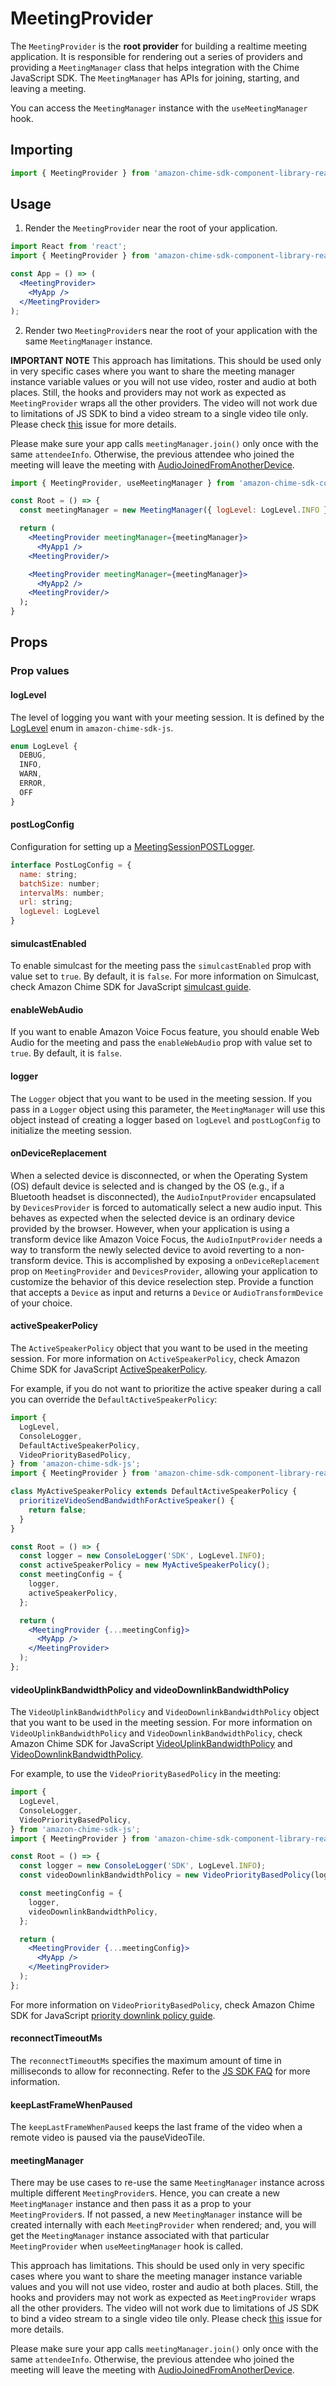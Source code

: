 
<Meta title="SDK Providers/MeetingProvider" />

# MeetingProvider

The `MeetingProvider` is the **root provider** for building a realtime meeting application. It is responsible for rendering out a series of providers and providing a `MeetingManager` class that helps integration with the Chime JavaScript SDK. The `MeetingManager` has APIs for joining, starting, and leaving a meeting.

You can access the `MeetingManager` instance with the `useMeetingManager` hook.

## Importing

```jsx
import { MeetingProvider } from 'amazon-chime-sdk-component-library-react';
```

## Usage

1. Render the `MeetingProvider` near the root of your application.

```jsx
import React from 'react';
import { MeetingProvider } from 'amazon-chime-sdk-component-library-react';

const App = () => (
  <MeetingProvider>
    <MyApp />
  </MeetingProvider>
);
```

2. Render two `MeetingProvider`s near the root of your application with the same `MeetingManager` instance.

**IMPORTANT NOTE**
This approach has limitations. This should be used only in very specific cases where you want to share the meeting manager instance
variable values or you will not use video, roster and audio at both places. Still, the hooks and providers may not work as expected as `MeetingProvider` wraps all the other providers.
The video will not work due to limitations of JS SDK to bind a video stream to a single video tile only. Please check [this](https://github.com/aws/amazon-chime-sdk-component-library-react/issues/492#issuecomment-846317339) issue for more details.

Please make sure your app calls `meetingManager.join()` only once with the same `attendeeInfo`.
Otherwise,  the previous attendee who joined the meeting will leave the meeting with [AudioJoinedFromAnotherDevice](https://aws.github.io/amazon-chime-sdk-js/enums/meetingsessionstatuscode.html#audiojoinedfromanotherdevice).

```jsx
import { MeetingProvider, useMeetingManager } from 'amazon-chime-sdk-component-library-react';

const Root = () => {
  const meetingManager = new MeetingManager({ logLevel: LogLevel.INFO });

  return (
    <MeetingProvider meetingManager={meetingManager}>
      <MyApp1 />
    <MeetingProvider/>

    <MeetingProvider meetingManager={meetingManager}>
      <MyApp2 />
    <MeetingProvider/>
  );
}
```

## Props

<Props of={MeetingProvider} />

### Prop values

#### logLevel

The level of logging you want with your meeting session. It is defined by the [LogLevel](https://aws.github.io/amazon-chime-sdk-js/enums/loglevel.html) enum in `amazon-chime-sdk-js`.

```javascript
enum LogLevel {
  DEBUG,
  INFO,
  WARN,
  ERROR,
  OFF
}
```

#### postLogConfig

Configuration for setting up a [MeetingSessionPOSTLogger](https://aws.github.io/amazon-chime-sdk-js/classes/meetingsessionpostlogger.html).

```javascript
interface PostLogConfig = {
  name: string;
  batchSize: number;
  intervalMs: number;
  url: string;
  logLevel: LogLevel
}
```

#### simulcastEnabled

To enable simulcast for the meeting pass the `simulcastEnabled` prop with value set to `true`. By default, it is `false`.
For more information on Simulcast, check Amazon Chime SDK for JavaScript [simulcast guide](https://github.com/aws/amazon-chime-sdk-js/blob/master/guides/05_Simulcast.md).

#### enableWebAudio

If you want to enable Amazon Voice Focus feature, you should enable Web Audio for the meeting and pass the `enableWebAudio` prop with value set to `true`. By default, it is `false`.

#### logger

The `Logger` object that you want to be used in the meeting session.
If you pass in a `Logger` object using this parameter, the `MeetingManager` will use this object instead of creating a logger based on `logLevel` and `postLogConfig` to initialize the meeting session.

#### onDeviceReplacement

When a selected device is disconnected, or when the Operating System (OS) default device is selected and is changed by the OS (e.g., if a Bluetooth headset is disconnected),
the `AudioInputProvider` encapsulated by `DevicesProvider` is forced to automatically select a new audio input. This behaves as expected when the selected device is an ordinary device provided by the browser.
However, when your application is using a transform device like Amazon Voice Focus, the `AudioInputProvider` needs a way to transform the newly selected device to avoid reverting to a non-transform device.
This is accomplished by exposing a `onDeviceReplacement` prop on `MeetingProvider` and `DevicesProvider`, allowing your application to customize the behavior of this device reselection step.
Provide a function that accepts a `Device` as input and returns a `Device` or `AudioTransformDevice` of your choice.

#### activeSpeakerPolicy

The `ActiveSpeakerPolicy` object that you want to be used in the meeting session.
For more information on `ActiveSpeakerPolicy`, check Amazon Chime SDK for JavaScript [ActiveSpeakerPolicy](https://aws.github.io/amazon-chime-sdk-js/interfaces/activespeakerpolicy.html).

For example, if you do not want to prioritize the active speaker during a call you can override the
`DefaultActiveSpeakerPolicy`:
```jsx
import {
  LogLevel,
  ConsoleLogger,
  DefaultActiveSpeakerPolicy,
  VideoPriorityBasedPolicy,
} from 'amazon-chime-sdk-js';
import { MeetingProvider } from 'amazon-chime-sdk-component-library-react';

class MyActiveSpeakerPolicy extends DefaultActiveSpeakerPolicy {
  prioritizeVideoSendBandwidthForActiveSpeaker() {
    return false;
  }
}

const Root = () => {
  const logger = new ConsoleLogger('SDK', LogLevel.INFO);
  const activeSpeakerPolicy = new MyActiveSpeakerPolicy();
  const meetingConfig = {
    logger,
    activeSpeakerPolicy,
  };

  return (
    <MeetingProvider {...meetingConfig}>
      <MyApp />
    </MeetingProvider>
  );
};
```

#### videoUplinkBandwidthPolicy and videoDownlinkBandwidthPolicy

The `VideoUplinkBandwidthPolicy` and `VideoDownlinkBandwidthPolicy` object that you want to be used in the meeting
session.
For more information on `VideoUplinkBandwidthPolicy` and `VideoDownlinkBandwidthPolicy`, check Amazon Chime SDK for JavaScript
[VideoUplinkBandwidthPolicy](https://aws.github.io/amazon-chime-sdk-js/interfaces/videouplinkbandwidthpolicy.html)
and [VideoDownlinkBandwidthPolicy](https://aws.github.io/amazon-chime-sdk-js/interfaces/videodownlinkbandwidthpolicy.html).

For example, to use the `VideoPriorityBasedPolicy` in the meeting:

```jsx
import {
  LogLevel,
  ConsoleLogger,
  VideoPriorityBasedPolicy,
} from 'amazon-chime-sdk-js';
import { MeetingProvider } from 'amazon-chime-sdk-component-library-react';

const Root = () => {
  const logger = new ConsoleLogger('SDK', LogLevel.INFO);
  const videoDownlinkBandwidthPolicy = new VideoPriorityBasedPolicy(logger);

  const meetingConfig = {
    logger,
    videoDownlinkBandwidthPolicy,
  };

  return (
    <MeetingProvider {...meetingConfig}>
      <MyApp />
    </MeetingProvider>
  );
};
```
For more information on `VideoPriorityBasedPolicy`, check Amazon Chime SDK for JavaScript [priority downlink policy guide](https://aws.github.io/amazon-chime-sdk-js/modules/prioritybased_downlink_policy.html).

#### reconnectTimeoutMs

The `reconnectTimeoutMs` specifies the maximum amount of time in milliseconds to allow for reconnecting. Refer to the [JS SDK FAQ](https://aws.github.io/amazon-chime-sdk-js/modules/faqs.html#what-is-the-timeout-for-connect-and-reconnect-and-where-can-i-configure-the-value) for more information.

#### keepLastFrameWhenPaused

The `keepLastFrameWhenPaused` keeps the last frame of the video when a remote video is paused via the pauseVideoTile.

#### meetingManager

There may be use cases to re-use the same `MeetingManager` instance across multiple different `MeetingProvider`s.
Hence, you can create a new `MeetingManager` instance and then pass it as a prop to your `MeetingProvider`s. If not passed,
a new `MeetingManager` instance will be created internally with each `MeetingProvider` when rendered; and,
you will get the `MeetingManager` instance associated with that particular `MeetingProvider` when `useMeetingManager` hook is called.

This approach has limitations. This should be used only in very specific cases where you want to share the meeting manager instance
variable values and you will not use video, roster and audio at both places. Still, the hooks and providers may not work as expected as `MeetingProvider` wraps all the other providers.
The video will not work due to limitations of JS SDK to bind a video stream to a single video tile only. Please check [this](https://github.com/aws/amazon-chime-sdk-component-library-react/issues/492#issuecomment-846317339) issue for more details.

Please make sure your app calls `meetingManager.join()` only once with the same `attendeeInfo`.
Otherwise, the previous attendee who joined the meeting will leave the meeting with [AudioJoinedFromAnotherDevice](https://aws.github.io/amazon-chime-sdk-js/enums/meetingsessionstatuscode.html#audiojoinedfromanotherdevice).